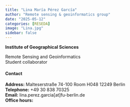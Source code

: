 ```yaml
---
title: "Lina María Pérez García"
author: "Remote sensing & geoinformatics group"
date: "2025-05-12"
categories: [RESEDA]
image: "Lina.jpg"
sidebar: false
---
```


**Institute of Geographical Sciences**\

Remote Sensing and Geoinformatics\
Student collaborator

::: panel-tabset

#### Contact

**Address:** Malteserstraße 74-100 Room H048 12249 Berlin \
**Telephone:** +49 30 838 70325 \
**Email:** lina.perez.garcia[at]fu-berlin.de \
**Office hours:** \

:::